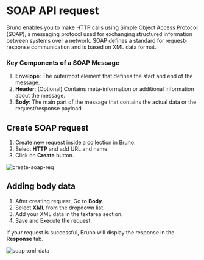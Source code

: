 # SOAP API request

Bruno enables you to make HTTP calls using Simple Object Access Protocol (SOAP), a messaging protocol used for exchanging structured information between systems over a network. SOAP defines a standard for request-response communication and is based on XML data format.

### Key Components of a SOAP Message

1. **Envelope**: The outermost element that defines the start and end of the message.
2. **Header**: (Optional) Contains meta-information or additional information about the message.
3. **Body**: The main part of the message that contains the actual data or the request/response payload

## Create SOAP request

1. Create new request inside a collection in Bruno.
2. Select **HTTP** and add URL and name.
3. Click on **Create** button.

![create-soap-req](/screenshots/send-request/create-soap-req.webp)

## Adding body data

1. After creating request, Go to **Body**.
2. Select **XML** from the dropdown list.
3. Add your XML data in the textarea section.
4. Save and Execute the request.

If your request is successful, Bruno will display the response in the **Response** tab.

![soap-xml-data](/screenshots/send-request/soap-xml-data.webp)
